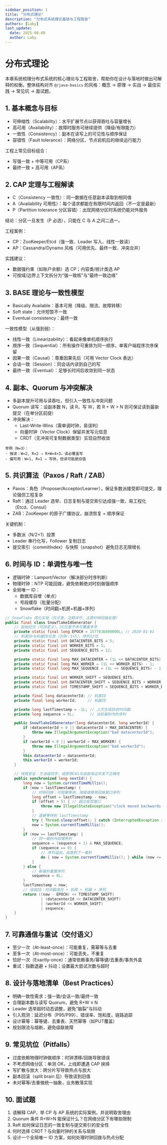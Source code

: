```yaml
---
sidebar_position: 1
title: "分布式理论"
description: "分布式系统理论基础与工程取舍"
authors: [Laby]
last_update:
  date: 2025-08-08
  author: Laby
---
```


# 分布式理论

本章系统梳理分布式系统的核心理论与工程取舍，帮助你在设计与落地时做出可解释的权衡。整体结构对齐 `@/java-basics` 的风格：概念 → 原理 → 实战 → 最佳实践 → 常见坑 → 面试题。

## 1. 基本概念与目标

- 可伸缩性（Scalability）：水平扩展节点以获得吞吐与容量增长
- 高可用（Availability）：故障时服务可继续提供（降级/有限能力）
- 一致性（Consistency）：副本在读写上的可见性与顺序保证
- 容错性（Fault tolerance）：网络分区、节点宕机后的继续运行能力

工程上常见目标组合：
- 写强一致 + 中等可用（CP系）
- 最终一致 + 高可用（AP系）

## 2. CAP 定理与工程解读

- C（Consistency 一致性）：同一数据在任意副本读取到相同值
- A（Availability 可用性）：每个请求都能在有限时间内返回（不一定是最新）
- P（Partition tolerance 分区容错）：出现网络分区时系统仍能对外服务

结论：分区一旦发生（P 必选），只能在 C 与 A 之间二选一。

工程案例：
- CP：ZooKeeper/Etcd（强一致、Leader 写入、线性一致读）
- AP：Cassandra/Dynamo 风格（可用优先、最终一致、冲突合并）

实践建议：
- 数据强约束（如账户余额）选 CP；内容类/统计类选 AP
- 可按域/边界上下文拆分为“强一致核”与“最终一致边缘”

## 3. BASE 理论与一致性模型

- Basically Available：基本可用（降级、限流、故障转移）
- Soft state：允许短暂不一致
- Eventual consistency：最终一致

一致性模型（从强到弱）：
- 线性一致（Linearizability）：看起来像单机顺序执行
- 顺序一致（Sequential）：所有操作可重排为同一顺序，单客户端程序次序保留
- 因果一致（Causal）：尊重因果先后（可用 Vector Clock 表达）
- 会话一致（Session）：同会话内读到自己的写
- 最终一致（Eventual）：足够长时间后收敛到同一状态

## 4. 副本、Quorum 与冲突解决

- 多副本提升可用与读吞吐，但引入一致性与冲突问题
- Quorum 读写：设副本数 N，读 R，写 W，若 R + W > N 则可保证读到最新提交（在单分区前提）
- 冲突解决：
  - Last-Write-Wins（需单调时钟，易误判）
  - 向量时钟（Vector Clock）保留并发写元信息
  - CRDT（无冲突可复制数据类型）实现自然收敛

```text
举例（N=3）：
- 强读：W=2, R=2 ⇒ R+W=4>3，读必覆盖写
- 偏可用：W=1, R=1 ⇒ 写快，但读可能是旧值
```

## 5. 共识算法（Paxos / Raft / ZAB）

- Paxos：角色（Proposer/Acceptor/Learner），保证多数派接受即可提交，理论强但工程复杂
- Raft：通过 Leader 选举、日志复制与提交索引达成强一致，易工程化（Etcd、Consul）
- ZAB：ZooKeeper 的原子广播协议，崩溃恢复 + 顺序保证

关键机制：
- 多数派（N/2+1）投票
- Leader 串行化写，Follower 复制日志
- 提交索引（commitIndex）与快照（snapshot）避免日志无限增长

## 6. 时间与 ID：单调性与唯一性

- 逻辑时钟：Lamport/Vector（解决部分时序判断）
- 物理时钟：NTP 可能回拨，避免依赖绝对时刻做强顺序
- 全局唯一 ID：
  - 数据库自增（单点）
  - 号段缓存（批量分配）
  - Snowflake（时间戳+机房+机器+序列）

```java
// Snowflake 简化实现（仅示意，注释详尽，注意时钟回拨处理）
public final class SnowflakeIdGenerator {
    // 起始纪元（可自定义），31位差不多可覆盖多年
    private static final long EPOCH = 1577836800000L; // 2020-01-01
    // 机房ID与机器ID位宽（示例：5+5），序列12位
    private static final int DATACENTER_BITS = 5;
    private static final int WORKER_BITS = 5;
    private static final int SEQUENCE_BITS = 12;

    private static final long MAX_DATACENTER = (1L << DATACENTER_BITS) - 1;
    private static final long MAX_WORKER = (1L << WORKER_BITS) - 1;
    private static final long MAX_SEQUENCE = (1L << SEQUENCE_BITS) - 1;

    private static final int WORKER_SHIFT = SEQUENCE_BITS;
    private static final int DATACENTER_SHIFT = SEQUENCE_BITS + WORKER_BITS;
    private static final int TIMESTAMP_SHIFT = SEQUENCE_BITS + WORKER_BITS + DATACENTER_BITS;

    private final long datacenterId; // 机房ID
    private final long workerId;     // 机器ID

    private long lastTimestamp = -1L; // 上次生成ID的时间戳
    private long sequence = 0L;       // 当前毫秒内的序列

    public SnowflakeIdGenerator(long datacenterId, long workerId) {
        if (datacenterId < 0 || datacenterId > MAX_DATACENTER) {
            throw new IllegalArgumentException("bad datacenterId");
        }
        if (workerId < 0 || workerId > MAX_WORKER) {
            throw new IllegalArgumentException("bad workerId");
        }
        this.datacenterId = datacenterId;
        this.workerId = workerId;
    }

    // 线程安全：方法级同步，或使用CAS与自旋保证并发下正确性
    public synchronized long nextId() {
        long now = System.currentTimeMillis();
        if (now < lastTimestamp) {
            // 时钟回拨：可阻塞等待、抛错或使用回拨窗口序列
            long offset = lastTimestamp - now;
            if (offset > 5) { // 超过容忍窗口
                throw new IllegalStateException("clock moved backwards: " + offset + "ms");
            }
            // 退避等待到 lastTimestamp
            try { Thread.sleep(offset); } catch (InterruptedException ignored) {}
            now = System.currentTimeMillis();
        }
        if (now == lastTimestamp) {
            // 同一毫秒内自增序列
            sequence = (sequence + 1) & MAX_SEQUENCE;
            if (sequence == 0) {
                // 序列溢出，自旋到下一毫秒
                do { now = System.currentTimeMillis(); } while (now <= lastTimestamp);
            }
        } else {
            // 新毫秒重置序列
            sequence = 0L;
        }
        lastTimestamp = now;
        // 组装ID：时间戳高位 + 机房 + 机器 + 序列
        return ((now - EPOCH) << TIMESTAMP_SHIFT)
                | (datacenterId << DATACENTER_SHIFT)
                | (workerId << WORKER_SHIFT)
                | sequence;
    }
}
```

## 7. 可靠通信与重试（交付语义）

- 至少一次（At-least-once）：可能重复，需幂等与去重
- 至多一次（At-most-once）：可能丢失，不重复
- 恰好一次（Exactly-once）：通常依赖事务/幂等键/去重表/事务外盒
- 重试：指数退避 + 抖动；设置最大尝试次数与超时

## 8. 设计与落地清单（Best Practices）

- 明确一致性需求：强一致/会话一致/最终一致
- 合理副本数与读写 Quorum，避免 R+W ≤ N
- Leader 选举超时动态调整，避免“脑裂”与抖动
- 引入观测：延迟分布（P95/P99）、错误率、饱和度，链路追踪
- 设计幂等：幂等键、去重表、天然幂等（如PUT覆盖）
- 规划限流与熔断，避免级联故障

## 9. 常见坑位（Pitfalls）

- 过度依赖物理时钟做顺序：时钟漂移/回拨导致错误
- 不考虑网络分区：单测 OK，上线即遭遇 CAP 抉择
- 写扩散与放大：跨分片写导致热点与放大
- 副本回滚（split brain 后）导致读到旧值
- 未对幂等/去重做统一抽象，业务散落实现

## 10. 面试题

1. 请解释 CAP，举 CP 与 AP 系统的实际案例，并说明取舍理由
2. Quorum 条件 R+W>N 能保证什么？在网络分区下有哪些限制
3. Raft 如何保证日志的一致复制与提交索引的安全性
4. 何时选择 CRDT？与向量时钟的关系与局限
5. 设计一个全局唯一 ID 方案，如何处理时钟回拨与热点分配
